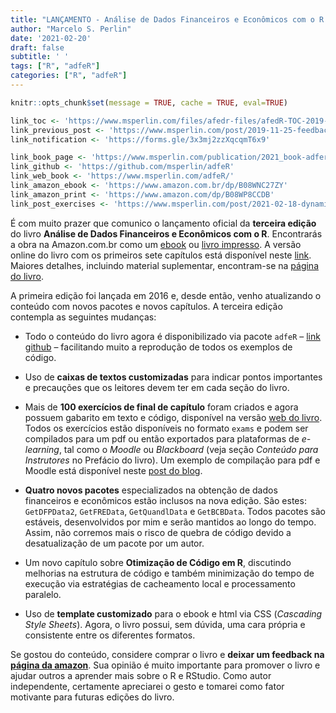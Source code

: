 ```yaml
---
title: "LANÇAMENTO - Análise de Dados Financeiros e Econômicos com o R (Terceira Edição)"
author: "Marcelo S. Perlin"
date: '2021-02-20'
draft: false
subtitle: ' '
tags: ["R", "adfeR"]
categories: ["R", "adfeR"]
---
```


```r
knitr::opts_chunk$set(message = TRUE, cache = TRUE, eval=TRUE)

link_toc <- 'https://www.msperlin.com/files/afedr-files/afedR-TOC-2019-11-25.pdf'
link_previous_post <- 'https://www.msperlin.com/post/2019-11-25-feedback-toc-afedr/'
link_notification <- 'https://forms.gle/3x3mj2zzXqcqmT6x9'

link_book_page <- 'https://www.msperlin.com/publication/2021_book-adfer-pt/'
link_github <- 'https://github.com/msperlin/adfeR'
link_web_book <- 'https://www.msperlin.com/adfeR/'
link_amazon_ebook <- 'https://www.amazon.com.br/dp/B08WNC27ZY'
link_amazon_print <- 'https://www.amazon.com/dp/B08WP8CCDB'
link_post_exercises <- 'https://www.msperlin.com/post/2021-02-18-dynamic-exercises-adfer/'
```


É com muito prazer que comunico o lançamento oficial da **terceira edição** do livro **Análise de Dados Financeiros e Econômicos com o R**. Encontrarás a obra na Amazon.com.br como um [ebook](`r link_amazon_ebook`) ou [livro impresso](`r link_amazon_print`). A versão online do livro com os primeiros sete capítulos está disponível neste [link](`r link_web_book`). Maiores detalhes, incluindo material suplementar, encontram-se na [página do livro](`r link_book_page`).

A primeira edição foi lançada em 2016 e, desde então, venho atualizando o conteúdo com novos pacotes e novos capítulos. A terceira edição contempla as seguintes mudanças:

- Todo o conteúdo do livro agora é disponibilizado via pacote `adfeR` -- [link github](`r link_github`) -- facilitando muito a reprodução de todos os exemplos de código. 

- Uso de **caixas de textos customizadas** para indicar pontos importantes e precauções que os leitores devem ter em cada seção do livro. 

- Mais de **100 exercícios de final de capítulo** foram criados e agora possuem gabarito em texto e código, disponível na versão [web do livro](`r link_web_book`). Todos os exercícios estão disponíveis no formato `exams` e podem ser compilados para um pdf ou então exportados para plataformas de _e-learning_, tal como o _Moodle_ ou _Blackboard_ (veja seção _Conteúdo para Instrutores_ no Prefácio do livro). Um exemplo de compilação para pdf e Moodle está disponível neste [post do blog](`r link_post_exercises`). 

- **Quatro novos pacotes** especializados na obtenção de dados financeiros e econômicos estão inclusos na nova edição. São estes: `GetDFPData2`, `GetFREData`, `GetQuandlData` e `GetBCBData`. Todos pacotes são estáveis, desenvolvidos por mim e serão mantidos ao longo do tempo. Assim, não corremos mais o risco de quebra de código devido a desatualização de um pacote por um autor. 

- Um novo capítulo sobre **Otimização de Código em R**, discutindo melhorias na estrutura de código e também minimização do tempo de execução via estratégias de cacheamento local e processamento paralelo. 

- Uso de **template customizado** para o ebook e html via CSS (_Cascading Style Sheets_). Agora, o livro possui, sem dúvida, uma cara própria e consistente entre os diferentes formatos. 

Se gostou do conteúdo, considere comprar o livro e **deixar um feedback na [página da amazon](`r link_amazon_ebook`)**. Sua opinião é muito importante para promover o livro e ajudar outros a aprender mais sobre o R e RStudio. Como autor independente, certamente apreciarei o gesto e tomarei como fator motivante para futuras edições do livro. 
